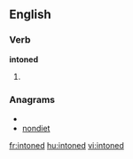 ==English==

===Verb===
'''intoned'''

# {{past of|[[intone]]}}

===Anagrams===
* {{alphagram|deinnot}}
* [[nondiet#English|nondiet]]

[[fr:intoned]]
[[hu:intoned]]
[[vi:intoned]]